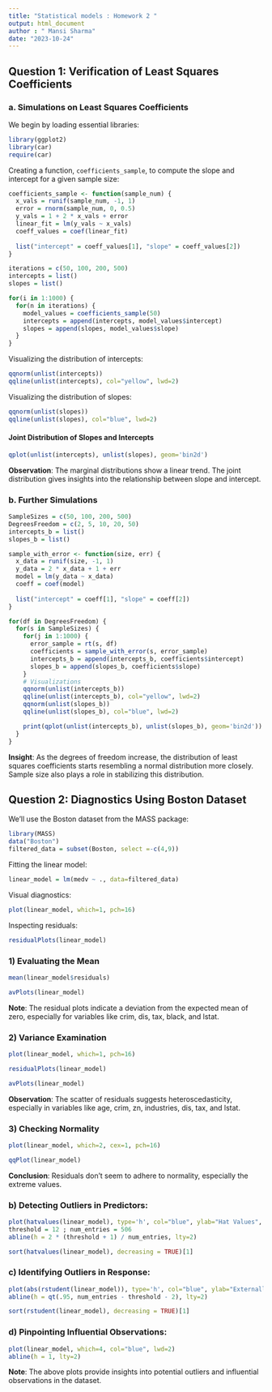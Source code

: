 ---
title: "Statistical models : Homework 2 "
output: html_document
author : " Mansi Sharma"
date: "2023-10-24"
---


## **Question 1: Verification of Least Squares Coefficients**

### a. Simulations on Least Squares Coefficients

We begin by loading essential libraries:

```{r}
library(ggplot2)
library(car) 
require(car)
```

Creating a function, `coefficients_sample`, to compute the slope and intercept for a given sample size:

```{r}
coefficients_sample <- function(sample_num) {
  x_vals = runif(sample_num, -1, 1) 
  error = rnorm(sample_num, 0, 0.5)
  y_vals = 1 + 2 * x_vals + error 
  linear_fit = lm(y_vals ~ x_vals) 
  coeff_values = coef(linear_fit)
  
  list("intercept" = coeff_values[1], "slope" = coeff_values[2])
}

iterations = c(50, 100, 200, 500)
intercepts = list()
slopes = list()

for(i in 1:1000) {
  for(n in iterations) {
    model_values = coefficients_sample(50)
    intercepts = append(intercepts, model_values$intercept)
    slopes = append(slopes, model_values$slope)
  }
}
```

Visualizing the distribution of intercepts:

```{r}
qqnorm(unlist(intercepts))
qqline(unlist(intercepts), col="yellow", lwd=2)
```

Visualizing the distribution of slopes:

```{r}
qqnorm(unlist(slopes))
qqline(unlist(slopes), col="blue", lwd=2)
```

#### Joint Distribution of Slopes and Intercepts

```{r}
qplot(unlist(intercepts), unlist(slopes), geom='bin2d')
```

**Observation**: The marginal distributions show a linear trend. The joint distribution gives insights into the relationship between slope and intercept.

### b. Further Simulations

```{r}
SampleSizes = c(50, 100, 200, 500)
DegreesFreedom = c(2, 5, 10, 20, 50)
intercepts_b = list()
slopes_b = list()

sample_with_error <- function(size, err) {
  x_data = runif(size, -1, 1)
  y_data = 2 * x_data + 1 + err
  model = lm(y_data ~ x_data)
  coeff = coef(model)
  
  list("intercept" = coeff[1], "slope" = coeff[2])
}

for(df in DegreesFreedom) { 
  for(s in SampleSizes) {
    for(j in 1:1000) {
      error_sample = rt(s, df)
      coefficients = sample_with_error(s, error_sample)
      intercepts_b = append(intercepts_b, coefficients$intercept)
      slopes_b = append(slopes_b, coefficients$slope)
    }
    # Visualizations
    qqnorm(unlist(intercepts_b))
    qqline(unlist(intercepts_b), col="yellow", lwd=2)
    qqnorm(unlist(slopes_b))
    qqline(unlist(slopes_b), col="blue", lwd=2)

    print(qplot(unlist(intercepts_b), unlist(slopes_b), geom='bin2d'))
  }
}

```

**Insight**: As the degrees of freedom increase, the distribution of least squares coefficients starts resembling a normal distribution more closely. Sample size also plays a role in stabilizing this distribution.

## **Question 2: Diagnostics Using Boston Dataset**

We'll use the Boston dataset from the MASS package:

```{r}
library(MASS)
data("Boston")
filtered_data = subset(Boston, select =-c(4,9))
```

Fitting the linear model:

```{r}
linear_model = lm(medv ~ ., data=filtered_data)
```

Visual diagnostics:

```{r}
plot(linear_model, which=1, pch=16)
```

Inspecting residuals:

```{r}
residualPlots(linear_model)
```

### 1) Evaluating the Mean

```{r}
mean(linear_model$residuals)
```

```{r}
avPlots(linear_model)
```

**Note**: The residual plots indicate a deviation from the expected mean of zero, especially for variables like crim, dis, tax, black, and lstat.

### 2) Variance Examination

```{r}
plot(linear_model, which=1, pch=16)
```

```{r}
residualPlots(linear_model)
```

```{r}
avPlots(linear_model)
```

**Observation**: The scatter of residuals suggests heteroscedasticity, especially in variables like age, crim, zn, industries, dis, tax, and lstat.

### 3) Checking Normality

```{r}
plot(linear_model, which=2, cex=1, pch=16)
```

```{r}
qqPlot(linear_model)
```

**Conclusion**: Residuals don't seem to adhere to normality, especially the extreme values.

### b) Detecting Outliers in Predictors:

```{r}
plot(hatvalues(linear_model), type='h', col="blue", ylab="Hat Values", main="Hat values")
threshold = 12 ; num_entries = 506
abline(h = 2 * (threshold + 1) / num_entries, lty=2)
```

```{r}
sort(hatvalues(linear_model), decreasing = TRUE)[1]
```

### c) Identifying Outliers in Response:

```{r}
plot(abs(rstudent(linear_model)), type='h', col="blue", ylab="Externally Studentized Residuals")
abline(h = qt(.95, num_entries - threshold - 2), lty=2)
```

```{r}
sort(rstudent(linear_model), decreasing = TRUE)[1]
```

### d) Pinpointing Influential Observations:

```{r}
plot(linear_model, which=4, col="blue", lwd=2)
abline(h = 1, lty=2)
```

**Note**: The above plots provide insights into potential outliers and influential observations in the dataset.


